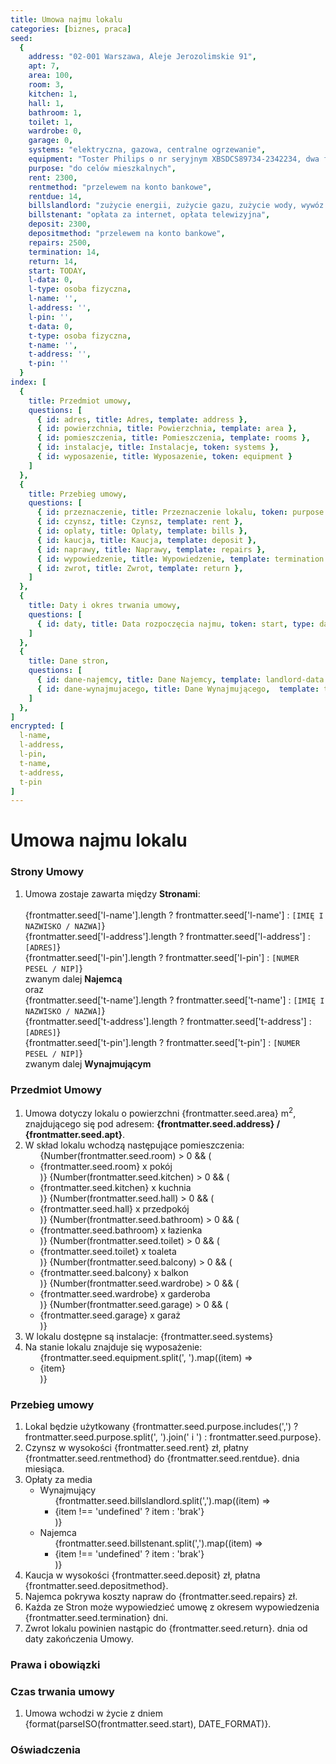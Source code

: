 ```yaml
---
title: Umowa najmu lokalu
categories: [biznes, praca]
seed:
  {
    address: "02-001 Warszawa, Aleje Jerozolimskie 91",
    apt: 7,
    area: 100,
    room: 3,
    kitchen: 1,
    hall: 1,
    bathroom: 1,
    toilet: 1,
    wardrobe: 0,
    garage: 0,
    systems: "elektryczna, gazowa, centralne ogrzewanie",
    equipment: "Toster Philips o nr seryjnym XBSDCS89734-2342234, dwa fotele, kanapa",
    purpose: "do celów mieszkalnych",
    rent: 2300,
    rentmethod: "przelewem na konto bankowe",
    rentdue: 14,
    billslandlord: "zużycie energii, zużycie gazu, zużycie wody, wywóz śmieci",
    billstenant: "opłata za internet, opłata telewizyjna",
    deposit: 2300,
    depositmethod: "przelewem na konto bankowe",
    repairs: 2500,
    termination: 14,
    return: 14,
    start: TODAY,
    l-data: 0,
    l-type: osoba fizyczna,
    l-name: '',
    l-address: '',
    l-pin: '',
    t-data: 0,
    t-type: osoba fizyczna,
    t-name: '',
    t-address: '',
    t-pin: ''
  }
index: [
  {
    title: Przedmiot umowy, 
    questions: [
      { id: adres, title: Adres, template: address }, 
      { id: powierzchnia, title: Powierzchnia, template: area }, 
      { id: pomieszczenia, title: Pomieszczenia, template: rooms }, 
      { id: instalacje, title: Instalacje, token: systems }, 
      { id: wyposazenie, title: Wyposazenie, token: equipment }
    ]
  },
  {
    title: Przebieg umowy, 
    questions: [
      { id: przeznaczenie, title: Przeznaczenie lokalu, token: purpose },
      { id: czynsz, title: Czynsz, template: rent }, 
      { id: oplaty, title: Oplaty, template: bills }, 
      { id: kaucja, title: Kaucja, template: deposit },
      { id: naprawy, title: Naprawy, template: repairs }, 
      { id: wypowiedzenie, title: Wypowiedzenie, template: termination }, 
      { id: zwrot, title: Zwrot, template: return },      
    ]
  },  
  {
    title: Daty i okres trwania umowy,
    questions: [
      { id: daty, title: Data rozpoczęcia najmu, token: start, type: date },
    ]
  },
  {
    title: Dane stron,
    questions: [
      { id: dane-najemcy, title: Dane Najemcy, template: landlord-data },
      { id: dane-wynajmujacego, title: Dane Wynajmującego,  template: tenant-data },      
    ]
  },
]
encrypted: [
  l-name,
  l-address,
  l-pin,
  t-name,
  t-address,
  t-pin
]
---
```


# Umowa najmu lokalu

### Strony Umowy

1. Umowa zostaje zawarta między <strong>Stronami</strong>:
    <br />  
    {frontmatter.seed['l-name'].length ? frontmatter.seed['l-name'] : `[IMIĘ I NAZWISKO / NAZWA]`}
    <br />
    {frontmatter.seed['l-address'].length ? frontmatter.seed['l-address'] : `[ADRES]`}
    <br />
    {frontmatter.seed['l-pin'].length ? frontmatter.seed['l-pin'] : `[NUMER PESEL / NIP]`}
    <br />
    zwanym dalej <strong>Najemcą</strong>
    <br />
    oraz
    <br />
    {frontmatter.seed['t-name'].length ? frontmatter.seed['t-name'] : `[IMIĘ I NAZWISKO / NAZWA]`}
    <br />
    {frontmatter.seed['t-address'].length ? frontmatter.seed['t-address'] : `[ADRES]`}
    <br />
    {frontmatter.seed['t-pin'].length ? frontmatter.seed['t-pin'] : `[NUMER PESEL / NIP]`}
    <br />
    zwanym dalej <strong>Wynajmującym</strong>

### Przedmiot Umowy

  1. Umowa dotyczy lokalu o powierzchni {frontmatter.seed.area} m<sup>2</sup>, znajdującego się pod adresem: **{frontmatter.seed.address} / {frontmatter.seed.apt}**.
  1. W skład lokalu wchodzą następujące pomieszczenia:
      <ul>
      {Number(frontmatter.seed.room) > 0 && (<li>{frontmatter.seed.room} x pokój</li>)}
      {Number(frontmatter.seed.kitchen) > 0 && (<li>{frontmatter.seed.kitchen} x kuchnia</li>)}
      {Number(frontmatter.seed.hall) > 0 && (<li>{frontmatter.seed.hall} x przedpokój</li>)}
      {Number(frontmatter.seed.bathroom) > 0 && (<li>{frontmatter.seed.bathroom} x łazienka</li>)}
      {Number(frontmatter.seed.toilet) > 0 && (<li>{frontmatter.seed.toilet} x toaleta</li>)}
      {Number(frontmatter.seed.balcony) > 0 && (<li>{frontmatter.seed.balcony} x balkon</li>)}
      {Number(frontmatter.seed.wardrobe) > 0 && (<li>{frontmatter.seed.wardrobe} x garderoba</li>)}
      {Number(frontmatter.seed.garage) > 0 && (<li>{frontmatter.seed.garage} x garaż</li>)}
      </ul>
  1. W lokalu dostępne są instalacje: {frontmatter.seed.systems}
  1. Na stanie lokalu znajduje się wyposażenie:
      <ul>
      {frontmatter.seed.equipment.split(', ').map((item) => <li>{item}</li>)}
      </ul>

### Przebieg umowy
   
  1. Lokal będzie użytkowany {frontmatter.seed.purpose.includes(',') ? frontmatter.seed.purpose.split(', ').join(' i ') : frontmatter.seed.purpose}.
  1. Czynsz w wysokości {frontmatter.seed.rent} zł, płatny {frontmatter.seed.rentmethod} do {frontmatter.seed.rentdue}. dnia miesiąca.      
  1. Opłaty za media
      - Wynajmujący
        <ul>
        {frontmatter.seed.billslandlord.split(',').map((item) => <li>{item !== 'undefined' ? item : 'brak'}</li>)}
        </ul>
      - Najemca
        <ul>
        {frontmatter.seed.billstenant.split(',').map((item) => <li>{item !== 'undefined' ? item : 'brak'}</li>)}
        </ul>
  1. Kaucja w wysokości {frontmatter.seed.deposit} zł, płatna {frontmatter.seed.depositmethod}.
  1. Najemca pokrywa koszty napraw do {frontmatter.seed.repairs} zł.      
  1. Każda ze Stron może wypowiedzieć umowę z okresem wypowiedzenia {frontmatter.seed.termination} dni.
  1. Zwrot lokalu powinien nastąpic do {frontmatter.seed.return}. dnia od daty zakończenia Umowy.

### Prawa i obowiązki

### Czas trwania umowy
  1. Umowa wchodzi w życie z dniem {format(parseISO(frontmatter.seed.start), DATE_FORMAT)}.

### Oświadczenia
